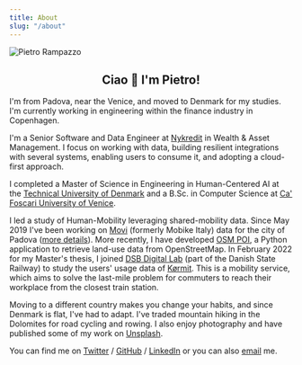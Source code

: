 ```yaml
---
title: About
slug: "/about"
---
```


![Pietro Rampazzo](./profile.jpeg)

<h2 align="center">Ciao 👋 I'm Pietro!</h2>

I'm from Padova, near the Venice, and moved to Denmark for my studies. 
I'm currently working in engineering within the finance industry in Copenhagen.

I'm a Senior Software and Data Engineer at [Nykredit](https://www.nykredit.com) in Wealth & Asset Management. 
I focus on working with data, building resilient integrations with several systems, 
enabling users to consume it, and adopting a cloud-first approach.

I completed a Master of Science in Engineering in Human-Centered AI at the [Technical University of Denmark](https://www.dtu.dk/english) 
and a B.Sc. in Computer Science at [Ca' Foscari University of Venice](https://www.unive.it/pag/13526).

I led a study of Human-Mobility leveraging shared-mobility data. Since May 2019 I've been working on
[Movi](https://www.ridemovi.com/) (formerly Mobike Italy) data for the city of Padova ([more details](/projects)). 
More recently, I have developed [OSM POI](https://github.com/peterampazzo/osm-poi), a Python application to retrieve 
land-use data from OpenStreetMap. In February 2022 for my Master's thesis, I joined [DSB Digital Lab](https://www.dsbdigitallabs.dk/)
(part of the Danish State Railway) to study the users' usage data of [Kørmit](https://www.koermit.dk/). This is a
mobility service, which aims to solve the last-mile problem for commuters to reach their workplace from the closest train station.

Moving to a different country makes you change your habits, and since Denmark is flat, I've had to adapt. 
I've traded mountain hiking in the Dolomites for road cycling and rowing. 
I also enjoy photography and have published some of my work on [Unsplash](https://unsplash.com/@peterampazzo).

You can find me on [Twitter](https://twitter.com/peterampazzo) /
    [GitHub](https://github.com/peterampazzo) /
    [LinkedIn](https://linkedin.com/in/peterampazzo/)
or you can also [email](mailto:pietro@rampazzo.eu) me.